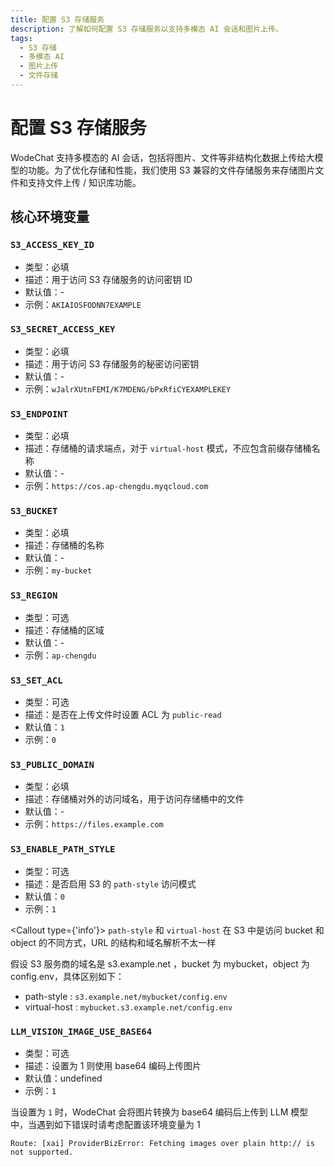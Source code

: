 ```yaml
---
title: 配置 S3 存储服务
description: 了解如何配置 S3 存储服务以支持多模态 AI 会话和图片上传。
tags:
  - S3 存储
  - 多模态 AI
  - 图片上传
  - 文件存储
---
```


# 配置 S3 存储服务

WodeChat 支持多模态的 AI 会话，包括将图片、文件等非结构化数据上传给大模型的功能。为了优化存储和性能，我们使用 S3 兼容的文件存储服务来存储图片文件和支持文件上传 / 知识库功能。

## 核心环境变量

### `S3_ACCESS_KEY_ID`

- 类型：必填
- 描述：用于访问 S3 存储服务的访问密钥 ID
- 默认值：-
- 示例：`AKIAIOSFODNN7EXAMPLE`

### `S3_SECRET_ACCESS_KEY`

- 类型：必填
- 描述：用于访问 S3 存储服务的秘密访问密钥
- 默认值：-
- 示例：`wJalrXUtnFEMI/K7MDENG/bPxRfiCYEXAMPLEKEY`

### `S3_ENDPOINT`

- 类型：必填
- 描述：存储桶的请求端点，对于 `virtual-host` 模式，不应包含前缀存储桶名称
- 默认值：-
- 示例：`https://cos.ap-chengdu.myqcloud.com`

### `S3_BUCKET`

- 类型：必填
- 描述：存储桶的名称
- 默认值：-
- 示例：`my-bucket`

### `S3_REGION`

- 类型：可选
- 描述：存储桶的区域
- 默认值：-
- 示例：`ap-chengdu`

### `S3_SET_ACL`

- 类型：可选
- 描述：是否在上传文件时设置 ACL 为 `public-read`
- 默认值：`1`
- 示例：`0`

### `S3_PUBLIC_DOMAIN`

- 类型：必填
- 描述：存储桶对外的访问域名，用于访问存储桶中的文件
- 默认值：-
- 示例：`https://files.example.com`

### `S3_ENABLE_PATH_STYLE`

- 类型：可选
- 描述：是否启用 S3 的 `path-style` 访问模式
- 默认值：`0`
- 示例：`1`

<Callout type={'info'}>
  `path-style` 和 `virtual-host` 在 S3 中是访问 bucket 和 object 的不同方式，URL 的结构和域名解析不太一样

  假设 S3 服务商的域名是 s3.example.net ，bucket 为 mybucket，object 为 config.env，具体区别如下：

  - path-style : `s3.example.net/mybucket/config.env`
  - virtual-host : `mybucket.s3.example.net/config.env`
</Callout>

### `LLM_VISION_IMAGE_USE_BASE64`

- 类型：可选
- 描述：设置为 1 则使用 base64 编码上传图片
- 默认值：undefined
- 示例：`1`

当设置为 `1` 时，WodeChat 会将图片转换为 base64 编码后上传到 LLM 模型中，当遇到如下错误时请考虑配置该环境变量为 1

```log
Route: [xai] ProviderBizError: Fetching images over plain http:// is not supported.
```
